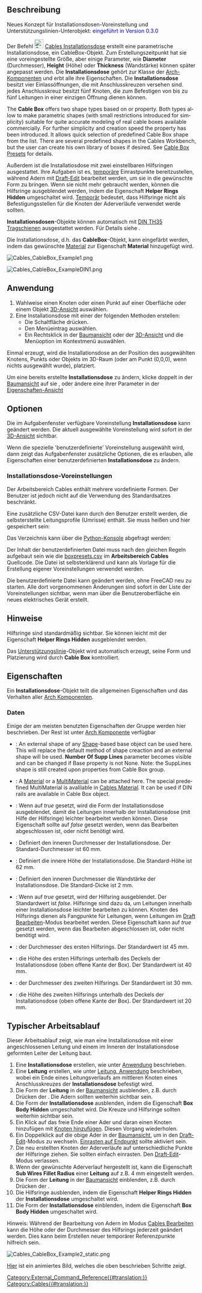 <languages/>

{{Docnav/de
|[[Cables_CableConduit/de|Leitungsführung]]
|[[Cables_CableConnector/de|Leitungsverbindung]]
|[[Cables_Workbench/de|Cables]]
|IconL=Cables_CableConduit.svg
|IconR=Cables_CableConnector.svg
|IconC=Cables_workbench_icon.svg
}}

{{GuiCommand/de
|Name=Cables CableBox
|Name/de=Cables Installationsdose
|MenuLocation= Leitungen → Installationsdose erstellen
|Workbenches=[[Cables_Workbench/de|Cables]]
|Shortcut={{KEY|C}} {{KEY|X}}
|Version=0.1.0
|SeeAlso=[[Cables_Cable/de|Cables Leitungen]], [[Cables_CableConnector/de|Cables Leitungsverbindung]], [[Cables_SuppLines/de|Cables Unterstützungslinie]]
}}

<span id="Description"></span>
==Beschreibung==

Neues Konzept für Installationsdosen-Voreinstellung und Unterstützungslinien-Unterobjekt: <span style="color:blue;">eingeführt in Version 0.3.0</span>

<div class="mw-translate-fuzzy">
Der Befehl [[Image:Cables_CableBox.svg|24px]] [[Cables_CableBox/de|Cables Installationsdose]] erstellt eine parametrische Installationsdose, ein CableBox-Objekt. Zum Erstellungszeitpunkt hat sie eine voreingestellte Größe, aber einige Parameter, wie '''Diameter''' (Durchmesser), '''Height''' (Höhe) oder '''Thickness''' (Wandstärke) können später angepasst werden. Die '''Installationsdose''' gehört zur Klasse der [[Arch_Component/de|Arch-Komponenten]] und erbt alle ihre Eigenschaften. Die '''Installationsdose''' besitzt vier Einlassöffnungen, die mit Anschlusskreuzen versehen sind. jedes Anschlusskreuz besitzt fünf Knoten, die zum Befestigen von bis zu fünf Leitungen in einer einzigen Öffnung dienen können.
</div>

<div lang="en" dir="ltr" class="mw-content-ltr">
The '''Cable Box''' offers two shape types based on {{Value|Circle}} or {{Value|Rectangle}} [[#Data|{{PropertyData|Profile Type}}]] property. Both types allow to make parametric shapes (with small restrictions introduced for simplicity) suitable for quite accurate modeling of real cable boxes available commercially. For further simplicity and creation speed the [[#Data|{{PropertyData|Preset}}]] property has been introduced. It allows quick selection of predefined Cable Box shape from the list. There are several predefined shapes in the Cables Workbench, but the user can create his own library of boxes if desired. See [[#Cable Box Presets|Cable Box Presets]] for details.
</div>

<div class="mw-translate-fuzzy">
Außerdem ist die Installatiosdose mit zwei einstellbaren Hilfsringen ausgestattet. Ihre Aufgaben ist es, <u>temporäre</u> Einrastpunkte bereitzustellen, während Adern mit [[Draft_Edit/de|Draft-Edit]] bearbeitet werden, um sie in die gewünschte Form zu bringen. Wenn sie nicht mehr gebraucht werden, können die Hilfsringe ausgeblendet werden, indem die Eigenschaft '''Helper Rings Hidden''' umgeschaltet wird. <u>Temporär</u> bedeutet, dass Hilfsringe nicht als Befestigungsstellen für die Knoten der Aderverläufe verwendet werde sollten.
</div>

'''Installationsdosen'''-Objekte können automatisch mit [https://de.wikipedia.org/wiki/Tragschiene DIN TH35 Tragschienen] ausgestattet werden. Für Details siehe [[#Data|{{PropertyData|DIN Tragschienen}}]].

<div class="mw-translate-fuzzy">
Die Installationsdose, d.h. das '''CableBox'''-Objekt, kann eingefärbt werden, indem das gewünschte [[Arch_SetMaterial/de|Material]] zur Eigenschaft '''Material''' hinzugefügt wird.
</div>

[[File:Cables_CableBox_Example1.png]]
{{Caption|Beispiel der Standard-Installationsdose:<br/>Dort sind sichtbare [[Cables_SuppLines/de|Unterstützungslinien]] innerhalb der Löcher und Hilfsringe innerhalb der Installationsdose angebracht.}}

[[File:Cables_CableBox_ExampleDIN1.png]]
{{Caption|Beispiel einer Installationsdose mit DIN Tragschienen. Hilfsringe sind hier ausgeblendet.}}

<span id="Usage"></span>
==Anwendung==

<div class="mw-translate-fuzzy">
# Wahlweise einen Knoten oder einen Punkt auf einer Oberfläche oder einem Objekt [[3D_View/de|3D-Ansicht]] auswählen.
# Eine Installationsdose mit einer der folgenden Methoden erstellen:
#* Die Schaltfläche {{Button|[[Image:Cables_CableBox.svg|16px]] [[Cables_CableBox/de|Cable Box]]}} drücken.
#* Den Menüeintrag {{MenuCommand|Cables → [[Image:Cables_CableBox.svg|16px]] Cable Box}} auswählen.
#* Ein Rechtsklick in der [[Tree_View/de|Baumansicht]] oder der [[3D_View/de|3D-Ansicht]] und die Menüoption {{MenuCommand|Cables → [[Image:Cables_CableBox.svg|16px]] Cable Box}} im Kontextmenü auswählen.
</div>

Einmal erzeugt, wird die Installationsdose an der Position des ausgewählten Knotens, Punkts oder Objekts im 3D-Raum (oder am Punkt (0,0,0), wenn nichts ausgewählt wurde), platziert.

Um eine bereits erstellte '''Installationsdose''' zu ändern, klicke doppelt in der [[Tree_View/de| Baumansicht]] auf sie , oder ändere eine ihrer Parameter in der [[Property_View/de| Eigenschaften-Ansicht]]

<span id="Options"></span>
==Optionen==

Die im Aufgabenfenster verfügbare Voreinstellung '''Installationsdose''' kann geändert werden. Die aktuell ausgewählte Voreinstellung wird sofort in der  [[3D_View/de|3D-Ansicht]] sichtbar.

Wenn die spezielle 'benutzerdefinierte' Voreinstellung ausgewählt wird, dann zeigt das Aufgabenfenster zusätzliche Optionen, die es erlauben, alle Eigenschaften einer benutzerdefinierten '''Installationsdose''' zu ändern.

<span id="Cable_Box_Presets"></span>
===Installationsdose-Voreinstellungen===

Der Arbeitsbereich Cables enthält mehrere vordefinierte Formen. Der Benutzer ist jedoch nicht auf die Verwendung des Standardsatzes beschränkt.

<div class="mw-translate-fuzzy">
Eine zusätzliche CSV-Datei kann durch den Benutzer erstellt werden, die selbsterstellte Leitungsprofile (Umrisse) enthält. Sie muss {{FileName|boxpresets.csv}} heißen und hier gespeichert sein:
</div>

{{Code|lang=text|code=
$FREECAD_USER_DIR/Cables/
}}

Das Verzeichnis {{incode|$FREECAD_USER_DIR}} kann über die [[Python_Console/de|Python-Konsole]] abgefragt werden:

{{Code|lang=text|code=
FreeCAD.getUserAppDataDir()
}}

<div class="mw-translate-fuzzy">
Der Inhalt der benutzerdefinierten  {{FileName|boxpresets.csv}} Datei muss nach den gleichen Regeln aufgebaut sein wie die  [https://github.com/sargo-devel/Cables/blob/master/freecad/cables/resources/presets/boxpresets.csv boxpresets.csv] im '''Arbeitsbereich Cables''' Quellcode. Die Datei ist selbsterklärend und kann als Vorlage für die Erstellung eigener Voreinstellungen verwendet werden.
</div>

<div class="mw-translate-fuzzy">
Die benutzerdefinierte Datei {{FileName|boxpresets.csv}} kann geändert werden, ohne FreeCAD neu zu starten. Alle dort vorgenommenen Änderungen sind sofort in der Liste der Voreinstellungen sichtbar, wenn man über die Benutzeroberfläche ein neues elektrisches Gerät erstellt.
</div>

<span id="Notes"></span>
==Hinweise==

<div class="mw-translate-fuzzy">
Hilfsringe sind standardmäßig sichtbar. Sie können leicht mit der Eigenschaft '''Helper Rings Hidden''' ausgeblendet werden.
</div>

Das [[Cables_SuppLines/de|Unterstützungslinie]]-Objekt wird automatisch erzeugt, seine Form und Platzierung wird durch '''Cable Box''' kontrolliert.

<span id="Properties"></span>
==Eigenschaften==

Ein '''Installationsdose'''-Objekt teilt die allgemeinen Eigenschaften und das Verhalten aller [[Arch_Component/de|Arch Komponenten]].

<span id="Data"></span>
===Daten===

{{TitleProperty|Component}}

Einige der am meisten benutzten Eigenschaften der Gruppe werden hier beschrieben. Der Rest ist unter [[Arch_Component/de#Data|Arch Komponente]] verfügbar

<div lang="en" dir="ltr" class="mw-content-ltr">
* {{PropertyData|Base|Link}}: An external shape of any [[Part_Workbench|Shape]]-based base object can be used here. This will replace the default method of shape creaction and an external shape will be used. '''Number Of Supp Lines''' parameter becomes visible and can be changed if Base property is not None. Note: the SuppLines shape is still created upon properties from Cable Box group.
</div>

<div lang="en" dir="ltr" class="mw-content-ltr">
* {{PropertyData|Material|Link}}: A [[Arch SetMaterial|Material]] or a [[Arch_MultiMaterial|MultiMaterial]] can be attached here. The special predefined MultiMaterial {{Value|boxMultiMat2m}} is avalilable in [[Cables_Material|Cables Material]]. It can be used if DIN rails are available in Cable Box object.
</div>

{{TitleProperty|Cable Box}}

<div class="mw-translate-fuzzy">
* {{PropertyData|Box Body Hidden|Bool}}: Wenn auf ''true'' gesetzt, wird die Form der Installationsdose ausgeblendet, damit die Leitungen innerhalb der Installationsdose (mit Hilfe der Hilfsringe) leichter bearbeitet werden können. Diese Eigenschaft sollte auf ''false'' gesetzt werden, wenn das Bearbeiten abgeschlossen ist, oder nicht benötigt wird.
* {{PropertyData|Diameter|Length}}: Definiert den inneren Durchmesser der Installationsdose. Der Standard-Durchmesser ist 60 mm.
* {{PropertyData|Height|Length}}: Definiert die innere Höhe der Installationsdose. Die Standard-Höhe ist 62 mm.
* {{PropertyData|Thickness|Length}}: Definiert den inneren Durchmesser die Wandstärke der Installationsdose. Die Standard-Dicke ist 2 mm.
</div>

{{TitleProperty|Cable Box Helpers}}

<div class="mw-translate-fuzzy">
* {{PropertyData|Helper Rings Hidden|Bool}}: Wenn auf ''true'' gesetzt, wird der Hilfsring ausgeblendet. Der Standardwert ist ''false''. Hilfsringe sind dazu da, um Leitungen innerhalb einer Installationsdose leichter bearbeiten zu können. Knoten des Hilfsrings dienen als Fangpunkte für Leitungen, wenn Leitungen im [[Draft_Edit/de|Draft Bearbeiten]]-Modus bearbeitet werden. Diese Eigenschaft kann auf ''true'' gesetzt werden, wenn das Bearbeiten abgeschlossen ist, oder nicht benötigt wird.
* {{PropertyData|Ring 1 Diameter|Length}}: der Durchmesser des ersten Hilfsrings. Der Standardwert ist 45 mm.
* {{PropertyData|Ring 1 Height|Length}}: die Höhe des ersten Hilfsrings unterhalb des Deckels der Installationsdose (oben offene Kante der Box). Der Standardwert ist 40 mm.
* {{PropertyData|Ring 2 Diameter|Length}}: der Durchmesser des zweiten Hilfsrings. Der Standardwert ist 30 mm.
* {{PropertyData|Ring 2 Height|Length}}: die Höhe des zweiten Hilfsrings unterhalb des Deckels der Installationsdose (oben offene Kante der Box). Der Standardwert ist 20 mm.
</div>

<span id="Typical_workflow"></span>
==Typischer Arbeitsablauf==

Dieser Arbeitsablauf zeigt, wie man eine Installationsdose mit einer angeschlossenen Leitung und einem im Inneren der Installationsdose geformten Leiter der Leitung baut.

<div class="mw-translate-fuzzy">
# Eine '''Installationsdose''' erstellen, wie unter [[#Anwendung|Anwendung]] beschrieben.
# Eine '''Leitung''' erstellen, wie unter [[Cables_Cable/de#Anwendung|Leitung, Anwendung]] beschrieben, wobei ein Ende eines Leitungsverlaufs am mittleren Knoten eines Anschlusskreuzes der '''Installationsdose''' befestigt wird.
# Die Form der '''Leitung''' in der [[Tree_view/de|Baumansicht]] ausblenden, z.B. durch Drücken der {{KEY|Leertaste}}. Die Adern sollten weiterhin sichtbar sein.
# Die Form der '''Installationsdose''' ausblenden, indem die Eigenschaft '''Box Body Hidden''' umgeschaltet wird. Die Kreuze und Hilfsringe sollten weiterhin sichtbar sein.
# Ein Klick auf das freie Ende einer Ader und daran einen Knoten hinzufügen mit [[Cables_AddVertex/de|Knoten hinzufügen]]. Diesen Vorgang wiederholen.
# Ein Doppelklick auf die obige Ader in der [[Tree_view/de|Baumansicht]], um in den [[Draft_Edit/de|Draft-Edit]]-Modus zu wechseln. [[Draft_Snap_Endpoint/de|Einrasten auf Endpunkt]] sollte aktiviert sein.
# Die neu erstellten Knoten der Aderverläufe auf unterschiedliche Punkte der Hilfsringe ziehen. Sie sollten einfach einrasten. Den [[Draft_Edit/de|Draft-Edit]]-Modus verlassen.
# Wenn der gewünschte Aderverlauf hergestellt ist, kann die Eigenschaft '''Sub Wires Fillet Radius''' einer '''Leitung''' auf z.B. 4 mm eingestellt werden.
# Die Form der '''Leitung''' in der [[Tree_view/de|Baumansicht]] einblenden, z.B. durch Drücken der {{KEY|Leertaste}}.
# Die Hilfsringe ausblenden, indem die Eigenschaft '''Helper Rings Hidden''' der '''Installationsdose''' umgeschaltet wird.
# Die Form der '''Installationsdose''' einblenden, indem die Eigenschaft '''Box Body Hidden''' umgeschaltet wird.
</div>

Hinweis: Während der Bearbeitung von Adern im Modus [[Cables_Edit/de|Cables Bearbeiten]] kann  die Höhe oder der Durchmesser des Hilfsrings jederzeit geändert werden. Dies kann beim Erstellen neuer temporärer Referenzpunkte hilfreich sein.

[[Image:Cables_CableBox_Example2_static.png]]
{{Caption|Beispiel von geformten Leitern innerhalb einer Installationsdose.}}

[[Cables_Example3_CableBox|Hier]] ist ein animiertes Bild, welches die oben beschrieben Schritte zeigt.


{{Docnav/de
|[[Cables_CableConduit/de|Leitungsführung]]
|[[Cables_CableConnector/de|Leitungsverbindung]]
|[[Cables_Workbench/de|Cables]]
|IconL=Cables_CableConduit.svg
|IconR=Cables_CableConnector.svg
|IconC=Cables_workbench_icon.svg
}}

[[Category:External_Command_Reference{{#translation:}}]]
[[Category:Cables{{#translation:}}]]